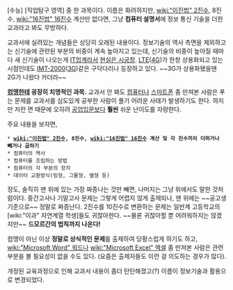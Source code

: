 [수능] [직업탐구 영역] 중 한 과목이다.
이름은 화려하지만, [[wiki:"이진법" 2진수]], 8진수, [[wiki:"16진법" 16진수]] 계산만 없다면, 그냥 '''컴퓨터 설명서'''에 정보 통신 기술을 더한 교과라고 봐도 무방하다.

교과서에 실려있는 개념들은 상당히 오래된 내용이다. 정보기술의 역사 측면을 제외하고는 신기술에 관련된 부분의 비중이 계속 높아지고 있는데, 신기술의 비중이 높아질 때마다 새 신기술이 나오는게 [[IT]]업계라서 [[현실은 시궁창]]. [[LTE]]([[4G]])가 한창 상용화되고 있는 시점인데도 [[IMT-2000]]([[3G]])같은 구닥다리나 등장하고 있다. ~~3G가 상용화됐을땐 2G가 나왔다 카더라~~
 
'''[[컴맹]]한테 굉장히 치명적인 과목.''' 교과서 안 봐도 [[컴퓨터]]나 [[스마트폰]] 좀 만져본 사람은 푸는 문제를 교과서를 심도있게 공부한 사람이 풀기 어려운 사태가 발생하기도 한다. 하지만 저런 면 때문에 오히려 [[공업입문]]보다 '''훨씬''' 쉬운 난이도를 자랑한다.

주요 내용을 보자면, 

 * '''[[wiki:"이진법" 2진수]], 8진수, [[wiki:"16진법" 16진수]]  계산 및 각 진수끼리 더하거나 빼거나 곱하기'''
 * 컴퓨터의 역사
 * 컴퓨터를 조립하는 방법
 * 컴퓨터의 각 부분의 장치
 * 데이터 교환방식(링형, 그물형, 별형 등)

정도, 솔직히 맨 위에 있는 가장 짜증나는 것만 빼면, 나머지는 그냥 위에서도 말한 것처럼이다. 중간고사나 기말고사 문제는 그렇게 어렵지 않게 출제되나, 맨 위에는 ~~공고생 기준으로~~ 정말로 짜증난다. 2진수를 10진수로 변환하는 문제는 일반계 고등학교의 [wiki:"이과" 자연계열 학생]들도 귀찮아한다. ~~물론 귀찮아할 뿐 어려워하지는 않겠지만~~ '''드모르간의 법칙까지 나온다!''' 

컴맹이 아닌 이상 '''정말로 상식적인 문제'''를 출제하여 당황스럽게 하기도 하고, [[wiki:"Microsoft Word" 워드]]나 [[wiki:"Microsoft Excel" 엑셀]] 좀 만져본 사람은 관련 부분을 볼 필요성이 없을 수도 있다. (요즘은 출제자들도 이런 걸 의도하는 경우가 많다).

개정된 교육과정으로 인해 교과서 내용이 좀더 탄탄해졌고(?) 이름이 정보기술과 활용으로 변경되었다.
